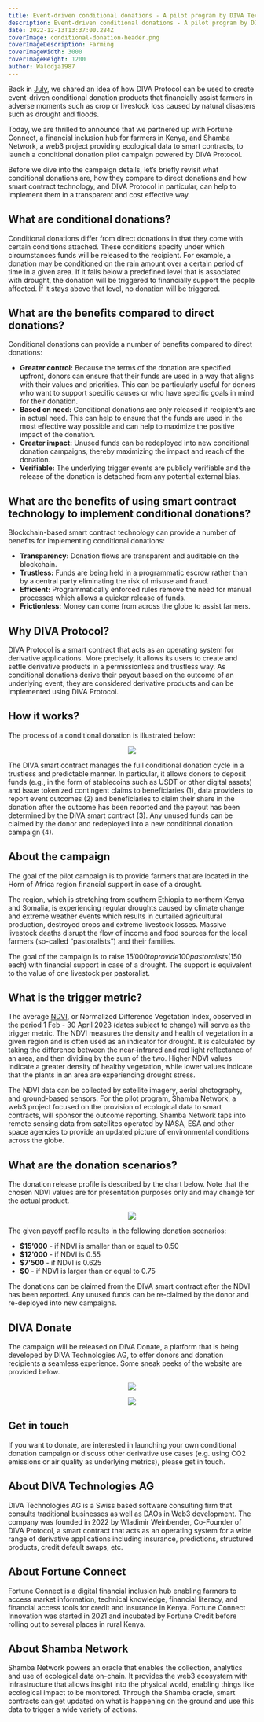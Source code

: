 ```yaml
---
title: Event-driven conditional donations - A pilot program by DIVA Technologies AG, Fortune Connect and Shamba Network
description: Event-driven conditional donations - A pilot program by DIVA Technologies AG, Fortune Connect and Shamba Network
date: 2022-12-13T13:37:00.284Z
coverImage: conditional-donation-header.png
coverImageDescription: Farming
coverImageWidth: 3000
coverImageHeight: 1200
author: Walodja1987
---
```


Back in [July](https://www.divaprotocol.io/posts/diva-how-diva-protocol-can-help-unlock-affordable-insurance-for-farmers), we shared an idea of how DIVA Protocol can be used to 
create event-driven conditional donation products that financially assist farmers in adverse moments such as crop or livestock loss caused by natural disasters such as drought and floods. 

Today, we are thrilled to announce that we partnered up with Fortune Connect, a financial inclusion hub for farmers in Kenya, 
and Shamba Network, a web3 project providing ecological data to smart contracts, to launch a conditional donation pilot campaign powered by DIVA Protocol. 

Before we dive into the campaign details, let’s briefly revisit what conditional donations are, how they compare to direct donations and how smart 
contract technology, and DIVA Protocol in particular, can help to implement them in a transparent and cost effective way.

## What are conditional donations?

Conditional donations differ from direct donations in that they come with certain conditions attached. These conditions specify under which 
circumstances funds will be released to the recipient. For example, a donation may be conditioned on the rain amount over a certain period of 
time in a given area. If it falls below a predefined level that is associated with drought, the donation will be triggered to financially 
support the people affected. If it stays above that level, no donation will be triggered.

## What are the benefits compared to direct donations?

Conditional donations can provide a number of benefits compared to direct donations:
* **Greater control:** Because the terms of the donation are specified upfront, donors can ensure that their funds are used in a way that 
aligns with their values and priorities. This can be particularly useful for donors who want to support specific causes or who have specific 
goals in mind for their donation.
* **Based on need:** Conditional donations are only released if recipient’s are in actual need. This can help to ensure that the funds are 
used in the most effective way possible and can help to maximize the positive impact of the donation.
* **Greater impact:** Unused funds can be redeployed into new conditional donation campaigns, thereby maximizing the impact and reach of the donation. 
* **Verifiable:** The underlying trigger events are publicly verifiable and the release of the donation is detached from any potential external bias.

## What are the benefits of using smart contract technology to implement conditional donations?

Blockchain-based smart contract technology can provide a number of benefits for implementing conditional donations: 
* **Transparency:** Donation flows are transparent and auditable on the blockchain.
* **Trustless:** Funds are being held in a programmatic escrow rather than by a central party eliminating the risk of misuse and fraud.
* **Efficient:** Programmatically enforced rules remove the need for manual processes which allows a quicker release of funds.
* **Frictionless:** Money can come from across the globe to assist farmers.

## Why DIVA Protocol?

DIVA Protocol is a smart contract that acts as an operating system for derivative applications. More precisely, it allows its users to create 
and settle derivative products in a permissionless and trustless way. As conditional donations derive their payout based on the outcome of an 
underlying event, they are considered derivative products and can be implemented using DIVA Protocol.

## How it works?

The process of a conditional donation is illustrated below:

<p align="center">
  <img src="/images/posts/diva-donate-how-it-works.png" />
</p>


The DIVA smart contract manages the full conditional donation cycle in a trustless and predictable manner. In particular, it allows donors to 
deposit funds (e.g., in the form of stablecoins such as USDT or other digital assets) and issue tokenized contingent claims to beneficiaries (1), 
data providers to report event outcomes (2) and beneficiaries to claim their share in the donation after the outcome has been reported and the 
payout has been determined by the DIVA smart contract (3). Any unused funds can be claimed by the donor and redeployed into a new conditional donation campaign (4).

## About the campaign

The goal of the pilot campaign is to provide farmers that are located in the Horn of Africa region financial support in case of a drought. 

The region, which is stretching from southern Ethiopia to northern Kenya and Somalia, is experiencing regular droughts caused by climate change 
and extreme weather events which results in curtailed agricultural production, destroyed crops and extreme livestock losses. Massive livestock deaths 
disrupt the flow of income and food sources for the local farmers (so-called “pastoralists”) and their families.

The goal of the campaign is to raise $15’000 to provide 100 pastoralists ($150 each) with financial support in case of a drought. The support 
is equivalent to the value of one livestock per pastoralist.

## What is the trigger metric?

The average [NDVI](https://en.wikipedia.org/wiki/Normalized_difference_vegetation_index), or Normalized Difference Vegetation Index, observed in the period 
1 Feb - 30 April 2023 (dates subject to change) will serve as the trigger metric. 
The NDVI measures the density and health of vegetation in a given region and is often used as an indicator for drought. It is calculated by taking the difference 
between the near-infrared and red light reflectance of an area, and then dividing by the sum of the two. Higher NDVI values indicate a greater density of healthy 
vegetation, while lower values indicate that the plants in an area are experiencing drought stress.

The NDVI data can be collected by satellite imagery, aerial photography, and ground-based sensors. For the pilot program, Shamba Network, a web3 project focused 
on the provision of ecological data to smart contracts, will sponsor the outcome reporting. Shamba Network taps into remote sensing data from satellites operated by 
NASA, ESA and other space agencies to provide an updated picture of environmental conditions across the globe. 

## What are the donation scenarios?
The donation release profile is described by the chart below. Note that the chosen NDVI values are for presentation purposes only and may change for the actual product.

<p align="center">
  <img src="/images/posts/diva-donate-payoff-profile.png" />
</p>

The given payoff profile results in the following donation scenarios:
- **$15’000** - if NDVI is smaller than or equal to 0.50
- **$12’000** - if NDVI is 0.55
- **$7’500** - if NDVI is 0.625
- **$0** - if NDVI is larger than or equal to 0.75

The donations can be claimed from the DIVA smart contract after the NDVI has been reported. Any unused funds can be re-claimed by the donor and re-deployed into new campaigns.

## DIVA Donate
The campaign will be released on DIVA Donate, a platform that is being developed by DIVA Technologies AG, to offer donors and donation recipients a seamless experience. 
Some sneak peeks of the website are provided below.

<p align="center">
  <img src="/images/posts/diva-donate-1.png" />
</p>

<p align="center">
  <img src="/images/posts/diva-donate-2.png" />
</p>

## Get in touch
If you want to donate, are interested in launching your own conditional donation campaign or discuss other derivative use cases (e.g. using CO2 emissions or air 
quality as underlying metrics), please get in touch.

## About DIVA Technologies AG

DIVA Technologies AG is a Swiss based software consulting firm that consults traditional businesses as well as DAOs in Web3 development. The company was founded 
in 2022 by Wladimir Weinbender, Co-Founder of DIVA Protocol, a smart contract that acts as an operating system for a wide range of derivative applications 
including insurance, predictions, structured products, credit default swaps, etc.

## About Fortune Connect

Fortune Connect is a digital financial inclusion hub enabling farmers to access market information, technical knowledge, financial literacy, and financial 
access tools for credit and insurance in Kenya. Fortune Connect Innovation was started in 2021 and incubated by Fortune Credit before rolling out to several 
places in rural Kenya.

## About Shamba Network

Shamba Network powers an oracle that enables the collection, analytics and use of ecological data on-chain. It provides the web3 ecosystem with 
infrastructure that allows insight into the physical world, enabling things like ecological impact to be monitored. Through the Shamba oracle, 
smart contracts can get updated on what is happening on the ground and use this data to trigger a wide variety of actions. 




